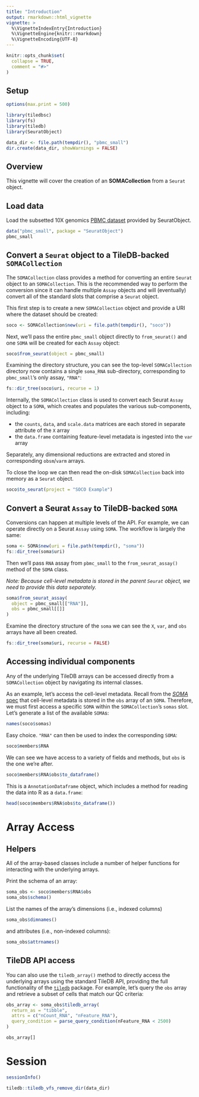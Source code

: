 ```yaml
---
title: "Introduction"
output: rmarkdown::html_vignette
vignette: >
  %\VignetteIndexEntry{Introduction}
  %\VignetteEngine{knitr::rmarkdown}
  %\VignetteEncoding{UTF-8}
---
```


```r
knitr::opts_chunk$set(
  collapse = TRUE,
  comment = "#>"
)
```

## Setup

```r
options(max.print = 500)

library(tiledbsc)
library(fs)
library(tiledb)
library(SeuratObject)

data_dir <- file.path(tempdir(), "pbmc_small")
dir.create(data_dir, showWarnings = FALSE)
```

## Overview

This vignette will cover the creation of an **SOMACollection** from a `Seurat` object.

## Load data

Load the subsetted 10X genomics [PBMC dataset](https://mojaveazure.github.io/seurat-object/reference/pbmc_small.html) provided by SeuratObject.

```r
data("pbmc_small", package = "SeuratObject")
pbmc_small
```

## Convert a `Seurat` object to a TileDB-backed `SOMACollection`

The `SOMACollection` class provides a method for converting an entire `Seurat` object to an `SOMACollection`. This is the recommended way to perform the conversion since it can handle multiple `Assay` objects and will (eventually) convert all of the standard slots that comprise a `Seurat` object.

This first step is to create a new `SOMACollection` object and provide a URI where the dataset should be created:

```r
soco <- SOMACollection$new(uri = file.path(tempdir(), "soco"))
```

Next, we'll pass the entire `pbmc_small` object directly to `from_seurat()` and one `SOMA` will be created for each `Assay` object:

```r
soco$from_seurat(object = pbmc_small)
```

Examining the directory structure, you can see the top-level `SOMACollection` directory now contains a single `soma_RNA` sub-directory, corresponding to `pbmc_small`'s only assay, `"RNA"`:

```r
fs::dir_tree(soco$uri, recurse = 1)
```

Internally, the `SOMACollection` class is used to convert each Seurat `Assay` object to a `SOMA`, which creates and populates the various sub-components, including:

- the `counts`, `data`, and `scale.data` matrices are each stored in separate attribute of the `X` array
- the `data.frame` containing feature-level metadata is ingested into the `var` array

Separately, any dimensional reductions are extracted and stored in corresponding `obsm`/`varm` arrays.


To close the loop we can then read the on-disk `SOMACollection` back into memory as a `Seurat` object.

```r
soco$to_seurat(project = "SOCO Example")
```


## Convert a Seurat `Assay` to TileDB-backed `SOMA`

Conversions can happen at multiple levels of the API. For example, we can operate directly on a Seurat `Assay` using `SOMA`. The workflow is largely the same:


```r
soma <- SOMA$new(uri = file.path(tempdir(), "soma"))
fs::dir_tree(soma$uri)
```

Then we'll pass `RNA` assay from `pbmc_small` to the `from_seurat_assay()` method of the `SOMA` class.

*Note: Because cell-level metadata is stored in the parent `Seurat` object, we need to provide this data separately.*

```r
soma$from_seurat_assay(
  object = pbmc_small[["RNA"]],
  obs = pbmc_small[[]]
)
```

Examine the directory structure of the `soma` we can see the `X`, `var`, and `obs` arrays have all been created.

```r
fs::dir_tree(soma$uri, recurse = FALSE)
```

## Accessing individual components

Any of the underlying TileDB arrays can be accessed directly from a `SOMACollection` object by navigating its internal classes.

As an example, let's access the cell-level metadata. Recall from the [*SOMA* spec][soma-spec] that cell-level metadata is stored in the `obs` array of an `SOMA`. Therefore, we must first access a specific `SOMA` within the `SOMACollection`'s `somas` slot. Let's generate a list of the available `SOMA`s:

```r
names(soco$somas)
```

Easy choice. `"RNA"` can then be used to index the corresponding `SOMA`:


```r
soco$members$RNA
```

We can see we have access to a variety of fields and methods, but `obs` is the one we're after.

```r
soco$members$RNA$obs$to_dataframe()
```

This is a `AnnotationDataframe` object, which includes a method for reading the data into R as a `data.frame`:


```r
head(soco$members$RNA$obs$to_dataframe())
```


# Array Access

## Helpers

All of the array-based classes include a number of helper functions for interacting with the underlying arrays.

Print the schema of an array:

```r
soma_obs <- soco$members$RNA$obs
soma_obs$schema()
```

List the names of the array's dimensions (i.e., indexed columns)

```r
soma_obs$dimnames()
```

and attributes (i.e., non-indexed columns):

```r
soma_obs$attrnames()
```

## TileDB API access

You can also use the `tiledb_array()` method to directly access the underlying arrays using the standard TileDB API, providing the full functionality of the [`tiledb`][tiledb-r] package. For example, let's query the `obs` array and  retrieve a subset of cells that match our QC criteria:

```r
obs_array <- soma_obs$tiledb_array(
  return_as = "tibble",
  attrs = c("nCount_RNA", "nFeature_RNA"),
  query_condition = parse_query_condition(nFeature_RNA < 2500)
)

obs_array[]
```


# Session

```r
sessionInfo()
```

```r
tiledb::tiledb_vfs_remove_dir(data_dir)
```

<!-- links -->
[tiledb-r]: https://tiledb-inc.github.io/TileDB-R/
[soma-spec]: https://github.com/single-cell-data/soma
